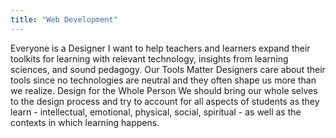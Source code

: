 ```yaml
---
title: "Web Development"
---
```


<HStack spacing="5" align="top">
  <Box
    bg="brand.25"
    border="1px"
    borderColor="gray.100"
    w="100%"
    boxShadow="md"
    p="6"
    rounded="md"
    color="brand.700"
  >
    <Heading as="h3" pb="2">
      Everyone is a Designer
    </Heading>
    I want to help teachers and learners expand their toolkits for learning with
    relevant technology, insights from learning sciences, and sound pedagogy.
  </Box>
  <Box
    bg="brand.25"
    border="1px"
    borderColor="gray.100"
    w="100%"
    boxShadow="md"
    p="6"
    rounded="md"
    color="brand.700"
  >
    <Heading as="h3" mb="4" pb="2" color="brand.600">
      Our Tools Matter
    </Heading>
    Designers care about their tools since no technologies are neutral and they often
    shape us more than we realize.
  </Box>
  <Box
    bg="brand.25"
    border="1px"
    borderColor="gray.100"
    w="100%"
    boxShadow="md"
    p="6"
    rounded="md"
    color="brand.700"
  >
    <Heading as="h3" mb="4" pb="2" color="brand.600">
      Design for the Whole Person
    </Heading>
    We should bring our whole selves to the design process and try to account for
    all aspects of students as they learn - intellectual, emotional, physical, social,
    spiritual - as well as the contexts in which learning happens.
  </Box>
</HStack>
